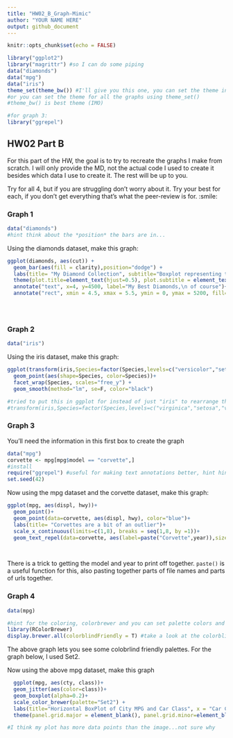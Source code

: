 ---
title: "HW02_B_Graph-Mimic"
author: "YOUR NAME HERE"
output: github_document
---

```{r setup, include=FALSE}
knitr::opts_chunk$set(echo = FALSE)
```


```{r load libraries, echo = TRUE, include=TRUE}
library("ggplot2")
library("magrittr") #so I can do some piping
data("diamonds")
data("mpg")
data("iris")
theme_set(theme_bw()) #I'll give you this one, you can set the theme individually for graphs
#or you can set the theme for all the graphs using theme_set()
#theme_bw() is best theme (IMO)

#for graph 3:
library("ggrepel")


```

## HW02 Part B

For this part of the HW, the goal is to try to recreate the graphs I make from scratch. I will only provide the MD, not the actual code I used to create it besides which data I use to create it. The rest will be up to you. 

Try for all 4, but if you are struggling don't worry about it. Try your best for each, if you don't get everything that's what the peer-review is for. :smile:


### Graph 1
```{r, echo = T, include = TRUE}
data("diamonds")
#hint think about the *position* the bars are in...
```


Using the diamonds dataset, make this graph:
```{r graph1 code, echo=FALSE}
ggplot(diamonds, aes(cut)) +
  geom_bar(aes(fill = clarity),position="dodge") +
  labs(title= "My Diamond Collection", subtitle="Boxplot representing the number of diamonds in my diamond \n collection by type cut quality and clarity of diamond", x="Diamond Cut", y="Number of Diamonds")+
  theme(plot.title=element_text(hjust=0.5), plot.subtitle = element_text(hjust=0.5)) +
  annotate("text", x=4, y=4500, label="My Best Diamonds,\n of course")+
  annotate("rect", xmin = 4.5, xmax = 5.5, ymin = 0, ymax = 5200, fill="grey40", alpha = .2) 





```

### Graph 2
```{r, echo = T, include = TRUE}
data("iris")
```

Using the iris dataset, make this graph:
```{r graph 2 code, echo=FALSE}
ggplot(transform(iris,Species=factor(Species,levels=c("versicolor","setosa","virginica"))), aes(Sepal.Length, Petal.Length))+
  geom_point(aes(shape=Species, color=Species))+
  facet_wrap(Species, scales="free_y") +
  geom_smooth(method="lm", se=F, color="black")

#tried to put this in ggplot for instead of just "iris" to rearrange the Species, but it didn't work
#transform(iris,Species=factor(Species,levels=c("virginica","setosa","versicolor")))
```


### Graph 3
You'll need the information in this first box to create the graph
```{r, echo = TRUE}
data("mpg")
corvette <- mpg[mpg$model == "corvette",]
#install
require("ggrepel") #useful for making text annotations better, hint hint
set.seed(42)
```

Now using the mpg dataset and the corvette dataset, make this graph:

```{r graoh 3 code}
ggplot(mpg, aes(displ, hwy))+
  geom_point()+
  geom_point(data=corvette, aes(displ, hwy), color="blue")+
  labs(title= "Corvettes are a bit of an outlier")+
  scale_x_continuous(limits=c(1,8), breaks = seq(1,8, by =1))+
  geom_text_repel(data=corvette, aes(label=paste("Corvette",year)),size=2)

  
```

There is a trick to getting the model and year to print off together. `paste()` is a useful function for this, also pasting together parts of file names and parts of urls together. 


### Graph 4 
```{r, echo = T}
data(mpg)

#hint for the coloring, colorbrewer and you can set palette colors and make your graphs colorblind friendly
library(RColorBrewer)
display.brewer.all(colorblindFriendly = T) #take a look at the colorblindfriendly options
```

The above graph lets you see some colobrlind friendly palettes. For the graph below, I used Set2.



Now using the above mpg dataset, make this graph

```{r graph 4 code}
  ggplot(mpg, aes(cty, class))+
  geom_jitter(aes(color=class))+
  geom_boxplot(alpha=0.2)+
  scale_color_brewer(palette="Set2") +
  labs(title="Horizontal BoxPlot of City MPG and Car Class", x = "Car Class", y = "City mpg") +
  theme(panel.grid.major = element_blank(), panel.grid.minor=element_blank(), panel.background=element_blank(), panel.border=element_blank(), axis.line = element_line(color="black"))

#I think my plot has more data points than the image...not sure why
  
```





